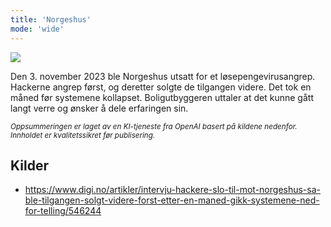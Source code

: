 ```yaml
---
title: 'Norgeshus'
mode: 'wide'
---
```


<Frame>
<img src="/images/norgeshus.png" noZoom/>
</Frame>

Den 3. november 2023 ble Norgeshus utsatt for et løsepengevirusangrep. Hackerne angrep først, og deretter solgte de tilgangen videre. Det tok en måned før systemene kollapset. Boligutbyggeren uttaler at det kunne gått langt verre og ønsker å dele erfaringen sin.

<sup><i>Oppsummeringen er laget av en KI-tjeneste fra OpenAI basert på kildene nedenfor. Innholdet er kvalitetssikret før publisering.</i></sup>

## Kilder
- https://www.digi.no/artikler/intervju-hackere-slo-til-mot-norgeshus-sa-ble-tilgangen-solgt-videre-forst-etter-en-maned-gikk-systemene-ned-for-telling/546244

